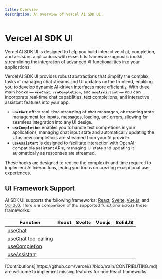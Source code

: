 ```yaml
---
title: Overview
description: An overview of Vercel AI SDK UI.
---
```


# Vercel AI SDK UI

Vercel AI SDK UI is designed to help you build interactive chat, completion, and assistant applications with ease. It is framework-agnostic toolkit, streamlining the integration of advanced AI functionalities into your applications.

Vercel AI SDK UI provides robust abstractions that simplify the complex tasks of managing chat streams and UI updates on the frontend, enabling you to develop dynamic AI-driven interfaces more efficiently. With three main hooks — **`useChat`**, **`useCompletion`**, and **`useAssistant`** — you can incorporate real-time chat capabilities, text completions, and interactive assistant features into your app.

- **`useChat`** offers real-time streaming of chat messages, abstracting state management for inputs, messages, loading, and errors, allowing for seamless integration into any UI design.
- **`useCompletion`** enables you to handle text completions in your applications, managing chat input state and automatically updating the UI as new completions are streamed from your AI provider.
- **`useAssistant`** is designed to facilitate interaction with OpenAI-compatible assistant APIs, managing UI state and updating it automatically as responses are streamed.

These hooks are designed to reduce the complexity and time required to implement AI interactions, letting you focus on creating exceptional user experiences.

## UI Framework Support

AI SDK UI supports the following frameworks: [React](https://react.dev/), [Svelte](https://svelte.dev/), [Vue.js](https://vuejs.org/), and [SolidJS](https://www.solidjs.com/).
Here is a comparison of the supported functions across these frameworks:

| Function                                                   | React               | Svelte              | Vue.js              | SolidJS             |
| ---------------------------------------------------------- | ------------------- | ------------------- | ------------------- | ------------------- |
| [useChat](/docs/reference/ai-sdk-ui/use-chat)              | <Check size={18} /> | <Check size={18} /> | <Check size={18} /> | <Check size={18} /> |
| [useChat](/docs/reference/ai-sdk-ui/use-chat) tool calling | <Check size={18} /> | <Cross size={18} /> | <Cross size={18} /> | <Cross size={18} /> |
| [useCompletion](/docs/reference/ai-sdk-ui/use-completion)  | <Check size={18} /> | <Check size={18} /> | <Check size={18} /> | <Check size={18} /> |
| [useAssistant](/docs/reference/ai-sdk-ui/use-assistant)    | <Check size={18} /> | <Check size={18} /> | <Cross size={18} /> | <Cross size={18} /> |

<Note>
  [Contributions](https://github.com/vercel/ai/blob/main/CONTRIBUTING.md) are
  welcome to implement missing features for non-React frameworks.
</Note>
